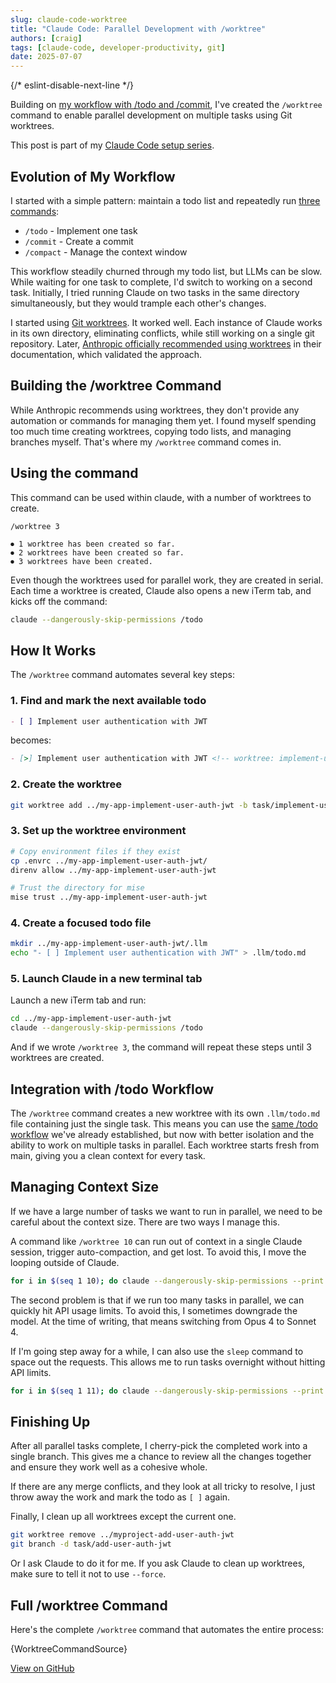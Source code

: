 ```yaml
---
slug: claude-code-worktree
title: "Claude Code: Parallel Development with /worktree"
authors: [craig]
tags: [claude-code, developer-productivity, git]
date: 2025-07-07
---
```


{/* eslint-disable-next-line */}

Building on [my workflow with /todo and /commit](/blog/claude-code-workflow-commands), I've created the `/worktree` command to enable parallel development on multiple tasks using Git worktrees.

<!-- truncate -->

This post is part of my [Claude Code setup series](/blog/claude-code-setup).

## Evolution of My Workflow

I started with a simple pattern: maintain a todo list and repeatedly run [three commands](/blog/claude-code-workflow-commands):
- `/todo` - Implement one task
- `/commit` - Create a commit
- `/compact` - Manage the context window

This workflow steadily churned through my todo list, but LLMs can be slow. While waiting for one task to complete, I'd switch to working on a second task. Initially, I tried running Claude on two tasks in the same directory simultaneously, but they would trample each other's changes.

I started using [Git worktrees](https://git-scm.com/docs/git-worktree). It worked well. Each instance of Claude works in its own directory, eliminating conflicts, while still working on a single git repository. Later, [Anthropic officially recommended using worktrees](https://docs.anthropic.com/en/docs/claude-code/common-workflows#run-parallel-claude-code-sessions-with-git-worktrees) in their documentation, which validated the approach.

## Building the /worktree Command

While Anthropic recommends using worktrees, they don't provide any automation or commands for managing them yet. I found myself spending too much time creating worktrees, copying todo lists, and managing branches myself. That's where my `/worktree` command comes in.

## Using the command

This command can be used within claude, with a number of worktrees to create.

```
/worktree 3

⏺ 1 worktree has been created so far.
⏺ 2 worktrees have been created so far.
⏺ 3 worktrees have been created.
```

Even though the worktrees used for parallel work, they are created in serial. Each time a worktree is created, Claude also opens a new iTerm tab, and kicks off the command:

```bash
claude --dangerously-skip-permissions /todo
```

## How It Works

The `/worktree` command automates several key steps:

### 1. Find and mark the next available todo
```markdown
- [ ] Implement user authentication with JWT
```
becomes:
```markdown
- [>] Implement user authentication with JWT <!-- worktree: implement-user-auth-jwt -->
```

### 2. Create the worktree
```bash
git worktree add ../my-app-implement-user-auth-jwt -b task/implement-user-auth-jwt HEAD
```

### 3. Set up the worktree environment
```bash
# Copy environment files if they exist
cp .envrc ../my-app-implement-user-auth-jwt/
direnv allow ../my-app-implement-user-auth-jwt

# Trust the directory for mise
mise trust ../my-app-implement-user-auth-jwt
```

### 4. Create a focused todo file
```bash
mkdir ../my-app-implement-user-auth-jwt/.llm
echo "- [ ] Implement user authentication with JWT" > .llm/todo.md
```

### 5. Launch Claude in a new terminal tab

Launch a new iTerm tab and run:

```bash
cd ../my-app-implement-user-auth-jwt
claude --dangerously-skip-permissions /todo
```

And if we wrote `/worktree 3`, the command will repeat these steps until 3 worktrees are created.

## Integration with /todo Workflow

The `/worktree` command creates a new worktree with its own `.llm/todo.md` file containing just the single task. This means you can use the [same /todo workflow](/blog/claude-code-workflow-commands) we've already established, but now with better isolation and the ability to work on multiple tasks in parallel. Each worktree starts fresh from main, giving you a clean context for every task.

## Managing Context Size

If we have a large number of tasks we want to run in parallel, we need to be careful about the context size. There are two ways I manage this.

A command like `/worktree 10` can run out of context in a single Claude session, trigger auto-compaction, and get lost. To avoid this, I move the looping outside of Claude.

```bash
for i in $(seq 1 10); do claude --dangerously-skip-permissions --print /worktree; done
```

The second problem is that if we run too many tasks in parallel, we can quickly hit API usage limits. To avoid this, I sometimes downgrade the model. At the time of writing, that means switching from Opus 4 to Sonnet 4.

If I'm going step away for a while, I can also use the `sleep` command to space out the requests. This allows me to run tasks overnight without hitting API limits.

```bash
for i in $(seq 1 11); do claude --dangerously-skip-permissions --print /worktree; sleep 1200; done
  ```

## Finishing Up

After all parallel tasks complete, I cherry-pick the completed work into a single branch. This gives me a chance to review all the changes together and ensure they work well as a cohesive whole.

If there are any merge conflicts, and they look at all tricky to resolve, I just throw away the work and mark the todo as `[ ]` again.

Finally, I clean up all worktrees except the current one.

```bash
git worktree remove ../myproject-add-user-auth-jwt
git branch -d task/add-user-auth-jwt
```

Or I ask Claude to do it for me. If you ask Claude to clean up worktrees, make sure to tell it not to use `--force`.

## Full /worktree Command

Here's the complete `/worktree` command that automates the entire process:

<CodeBlock language="markdown" title=".claude-prompts/commands/worktree.md">
  {WorktreeCommandSource}
</CodeBlock>

[View on GitHub](https://github.com/motlin/claude-code-prompts/blob/main/commands/worktree.md)

<GiscusComponent />
